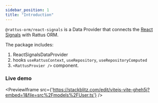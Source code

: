 ```yaml
---
sidebar_position: 1
title: "Introduction"
---
```


`@rattus-orm/react-signals` is a Data Provider that connects the [React Signals](https://github.com/preactjs/signals/tree/main/packages/react) with Rattus ORM.

The package includes:
1. ReactSignalsDataProvider
2. hooks `useRattusContext`, `useRepository`, `useRepositoryComputed`
3. `<RattusProvier />` component.

### Live demo
<PreviewIframe src={'https://stackblitz.com/edit/vitejs-vite-gheh5j?embed=1&file=src%2Fmodels%2FUser.ts'} />
